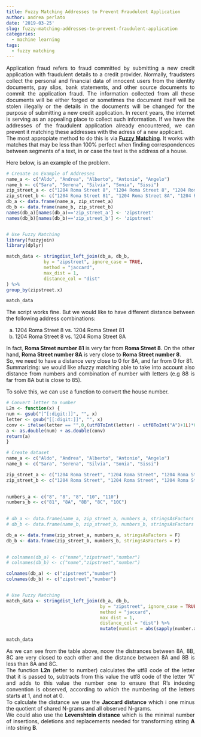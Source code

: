 ```yaml
---
title: Fuzzy Matching Addresses to Prevent Fraudulent Application
author: andrea perlato
date: '2019-03-25'
slug: fuzzy-matching-addresses-to-prevent-fraudulent-application
categories:
  - machine learning
tags:
  - fuzzy matching
---
```


<style>
body {
text-align: justify}
</style>

Application fraud refers to fraud committed by submitting a new credit application with fraudulent details to a credit provider. Normally, fraudsters collect the personal and financial data of innocent users from the identity documents, pay slips, bank statements, and other source documents to commit the application fraud. The information collected from all these documents will be either forged or sometimes the document itself will be stolen illegally or the details in the documents will be changed for the purpose of submitting a new credit application. In recent years, the internet is serving as an appealing place to collect such information. If we have the addresses of the fraudulent application already encountered, we can prevent it matching these addresses with the adress of a new applicant.  </br>
The most appropiate method to do this is via [**Fuzzy Matching**](https://en.wikipedia.org/wiki/Approximate_string_matching). It works with matches that may be less than 100% perfect when finding correspondences between segments of a text, in or case the text is the address of a house.

Here below, is an example of the problem.

```r
# Creaate an Example of Addresses
name_a <- c("Aldo", "Andrea", "Alberto", "Antonio", "Angelo")
name_b <- c("Sara", "Serena", "Silvia", "Sonia", "Sissi")
zip_street_a <- c("1204 Roma Street 8", "1204 Roma Street 8", "1204 Roma Street 8", "1204 Venezia street 10", "1204 Venezia Street 110")
zip_street_b <- c("1204 Roma Street 81", "1204 Roma Street 8A", "1204 Roma Street 8B", "1204 Roma Street 8C", "1204 Venezia Street 10C")
db_a <- data.frame(name_a, zip_street_a)
db_b <- data.frame(name_b, zip_street_b)
names(db_a)[names(db_a)=='zip_street_a'] <- 'zipstreet'
names(db_b)[names(db_b)=='zip_street_b'] <- 'zipstreet'


# Use Fuzzy Matching
library(fuzzyjoin)
library(dplyr)

match_data <- stringdist_left_join(db_a, db_b,
              by = "zipstreet", ignore_case = TRUE,
              method = "jaccard",
              max_dist = 1,
              distance_col = "dist"
) %>%
group_by(zipstreet.x)

match_data

```

The script works fine. But we would like to have different distance between the following address combinations: </br>

a) 1204 Roma Street 8 vs. 1204 Roma Street 81 </br> 
b) 1204 Roma Street 8 vs. 1204 Roma Street 8A </br>

In fact, **Roma Street number 81** is very far from **Roma Street 8**. On the other hand, **Roma Street number 8A** is very close to **Roma Street number 8**. </br>
So, we need to have a distance very close to 0 for 8A, and far from 0 for 81. </br>
Summarizing: we would like afuzzy matching able to take into account also distance from numbers and combination of number with letters (e.g 88 is far from 8A but is close to 85). </br>

To solve this, we can use a function to convert the house number.

```r
# Convert letter to number
L2n <- function(x) {
num <- gsub("[^[:digit:]]", "", x)
letter <- gsub("[[:digit:]]", "", x)
conv <- ifelse(letter == "",0,(utf8ToInt(letter) - utf8ToInt("A")+1L)*0.038)
a <- as.double(num) + as.double(conv)
return(a)
}

# Create dataset
name_a <- c("Aldo", "Andrea", "Alberto", "Antonio", "Angelo")
name_b <- c("Sara", "Serena", "Silvia", "Sonia", "Sissi")

zip_street_a <- c("1204 Roma Street", "1204 Roma Street", "1204 Roma Street", "1204 Venezia street", "1204 Venezia Street")
zip_street_b <- c("1204 Roma Street", "1204 Roma Street", "1204 Roma Street", "1204 Roma Street", "1204 Venezia Street")

 
numbers_a <- c("8", "8", "8", "10", "110")
numbers_b <- c("81", "8A", "8B", "8C", "10C")

 
# db_a <- data.frame(name_a, zip_street_a, numbers_a, stringsAsFactors = F)
# db_b <- data.frame(name_b, zip_street_b, numbers_b, stringsAsFactors = F)

db_a <- data.frame(zip_street_a, numbers_a, stringsAsFactors = F)
db_b <- data.frame(zip_street_b, numbers_b, stringsAsFactors = F)

 
# colnames(db_a) <- c("name","zipstreet","number")
# colnames(db_b) <- c("name","zipstreet","number")

colnames(db_a) <- c("zipstreet","number")
colnames(db_b) <- c("zipstreet","number")


# Use Fuzzy Matching
match_data <- stringdist_left_join(db_a, db_b,
                                   by = "zipstreet", ignore_case = TRUE,
                                   method = "jaccard",
                                   max_dist = 1,
                                   distance_col = "dist") %>%
                                   mutate(numdist = abs(sapply(number.x, L2n) - sapply(number.y, L2n)))

match_data

```

As we can see from the table above, noow the distrances between 8A, 8B, 8C are very closed to each other and the distance between 8A and 8B is less than 8A and 8C. </br>
The function **L2n** (letter to number) calculates the utf8 code of the letter that it is passed to, subtracts from this value the utf8 code of the letter "A" and adds to this value the number one to ensure that R's indexing convention is observed, according to which the numbering of the letters starts at 1, and not at 0. </br>
To calculate the distance we use the **Jaccard distance** which i one minus the quotient of shared N-grams and all observed N-grams. </br>
We could also use the **Levenshtein distance** which is the minimal number of insertions, deletions and replacements needed for transforming string **A** into string **B**.




















